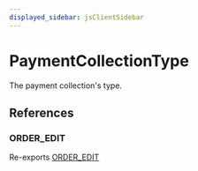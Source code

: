 ```yaml
---
displayed_sidebar: jsClientSidebar
---
```



# PaymentCollectionType

The payment collection's type.

## References

### ORDER\_EDIT

Re-exports [ORDER_EDIT](../../modules/internal.mdx#order_edit)
